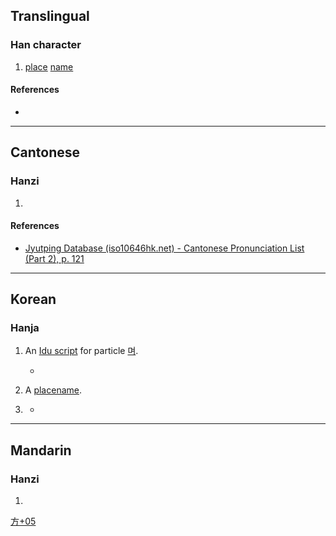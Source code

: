 {{character info}}
==Translingual==

===Han character===
{{Han char|rn=70|rad=方|as=05|sn=9|four=|canj=YSIF|ids=⿰方厼}}

# [[place]] [[name]]

====References====
* {{Han ref|kx=0482.101|dj=0844.060|hdz=32177.011|uh=65C0|ud=26048}}

----

==Cantonese==

===Hanzi===
{{yue-hanzi|jyut=[[ji5]]|y=yi5}}

# {{rfdef|yue|sort=方05}}

====References====
* [http://www.iso10646hk.net/jp/document/download.jsp Jyutping Database (iso10646hk.net) - Cantonese Pronunciation List (Part 2), p. 121]

----

==Korean==

===Hanja===
{{ko-hanja|hangeul=[[며]]|eumhun=|rv=myeo|mr=myŏ|y=mye}}

# {{lb|ko|historical}} An [[:w:Idu script|Idu script]] for particle [[며]].
#* {{quote-book|1=zh|year=1818|author=정약용|title=목민심서|volume_plain=봉공(奉公) 6조; 제4조 문보(文報)|url=http://db.itkc.or.kr/dir/item?itemId=BT#dir/node?dataId=ITKC_BT_1288A_0040_050_0020&solrQ=query%E2%80%A0%E6%97%80$solr_sortField%E2%80%A0%EA%B7%B8%EB%A3%B9%EC%A0%95%EB%A0%AC_s%20%EC%9E%90%EB%A3%8CID_s$solr_sortOrder%E2%80%A0$solr_secId%E2%80%A0BT_AA$solr_toalCount%E2%80%A023$solr_curPos%E2%80%A01$solr_solrId%E2%80%A0BD_ITKC_BT_1288A_0040_050_0020&viewSync=OT|page=|text=吏讀者。世稱新羅薛聰所作 如是白遣爲乎'''旀'''。|translation=''Idu'', which they say that  was created by [[Seol Chong]] in [[Silla]] period -- for example 이삶고 (是白遣) and 하오며 (爲乎旀) }}
# {{lb|ko|historical}} A [[placename]].
# {{lb|ko|historical}} {{surname|ko}}
#* {{quote-book|1=zh|year=1908|title=증보문헌비고(增補文獻備考)|volume_plain=Volume 53; 졔계고 (帝系考)|entry=附氏族|url=|page=|text=鎮川'''旀'''氏，文川𨳈氏，右兩姓，韻書未詳。|translation=}}

----

==Mandarin==

===Hanzi===
{{cmn-hanzi|pin=[[mèi]] ([[mei4]])|wg=mei<sup>4</sup>}}

# {{rfdef|cmn|sort=方05}}

[[Category:Korean-only CJKV Characters|方+05]]
